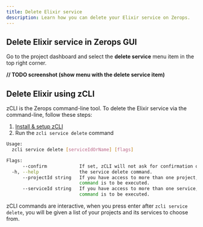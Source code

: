 ```yaml
---
title: Delete Elixir service
description: Learn how you can delete your Elixir service on Zerops.
---
```


## Delete Elixir service in Zerops GUI

Go to the project dashboard and select the **delete service** menu item in the top right corner.

**// TODO screenshot (show menu with the delete service item)**

## Delete Elixir using zCLI

zCLI is the Zerops command-line tool. To delete the Elixir service via the command-line, follow these steps:

1. [Install & setup zCLI](/references/cli)
2. Run the `zcli service delete` command

```sh
Usage:
  zcli service delete [serviceIdOrName] [flags]

Flags:
      --confirm            If set, zCLI will not ask for confirmation of destructive operations.
  -h, --help               the service delete command.
      --projectId string   If you have access to more than one project, you must specify the project ID for which the
                           command is to be executed.
      --serviceId string   If you have access to more than one service, you must specify the service ID for which the
                           command is to be executed.
```

zCLI commands are interactive, when you press enter after `zcli service delete`, you will be given a list of your projects and its services to choose from.
